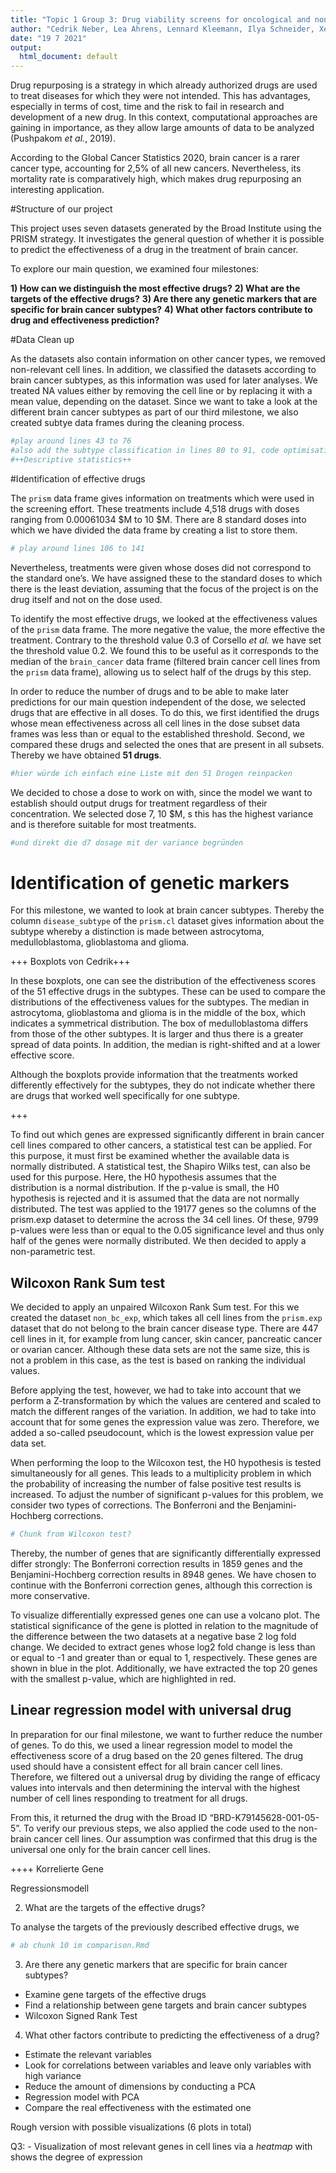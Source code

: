```yaml
---
title: "Topic 1 Group 3: Drug viability screens for oncological and non-oncological treatments"
author: "Cedrik Neber, Lea Ahrens, Lennard Kleemann, Ilya Schneider, Xenia Quaas"
date: "19 7 2021"
output:
  html_document: default
---
```


Drug repurposing is a strategy in which already authorized drugs are used to treat diseases for which they were not intended. This has advantages, especially in terms of cost, time and the risk to fail in research and development of a new drug. In this context, computational approaches are gaining in importance, as they allow large amounts of data to be analyzed (Pushpakom *et al.*, 2019).

According to the Global Cancer Statistics 2020, brain cancer is a rarer cancer type, accounting for 2,5% of all new cancers. Nevertheless, its mortality rate is comparatively high, which makes drug repurposing an interesting application.


#Structure of our project

This project uses seven datasets generated by the Broad Institute using the PRISM strategy. It investigates the general question of whether it is possible to predict the effectiveness of a drug in the treatment of brain cancer. 

To explore our main question, we examined four milestones:

**1) How can we distinguish the most effective drugs?**
**2) What are the targets of the effective drugs?**
**3) Are there any genetic markers that are specific for brain cancer subtypes?**
**4) What other factors contribute to drug and effectiveness prediction?**

#Data Clean up

As the datasets also contain information on other cancer types, we removed non-relevant cell lines. In addition, we classified the datasets according to brain cancer subtypes, as this information was used for later analyses. We treated NA values either by removing the cell line or by replacing it with a mean value, depending on the dataset. Since we want to take a look at the different brain cancer subtypes as part of our third milestone, we also created subtye data frames during the cleaning process. 

```r
#play around lines 43 to 76 
#also add the subtype classification in lines 80 to 91, code optimisation needed 
#++Descriptive statistics++

```


#Identification of effective drugs

The `prism` data frame gives information on treatments which were used in the screening effort. These treatments include 4,518 drugs with doses ranging from 0.00061034 $\mu M to 10 $\mu M. There are 8 standard doses into which we have divided the data frame by creating a list to store them. 

```r
# play around lines 106 to 141 
```

Nevertheless, treatments were given whose doses did not correspond to the standard one's. We have assigned these to the standard doses to which there is the least deviation, assuming that the focus of the project is on the drug itself and not on the dose used. 


To identify the most effective drugs, we looked at the effectiveness values of the `prism` data frame. The more negative the value, the more effective the treatment. Contrary to the threshold value 0.3 of Corsello *et al.* we have set the threshold value 0.2. We found this to be useful as it corresponds to the median of the ```brain_cancer``` data frame (filtered brain cancer cell lines from the ```prism``` data frame), allowing us to select half of the drugs by this step. 

In order to reduce the number of drugs and to be able to make later predictions for our main question independent of the dose, we selected drugs that are effective in all doses. To do this, we first identified the drugs whose mean effectiveness across all cell lines in the dose subset data frames was less than or equal to the established threshold. Second, we compared these drugs and selected the ones that are present in all subsets. Thereby we have obtained **51 drugs**.


```r
#hier würde ich einfach eine Liste mit den 51 Drogen reinpacken 
```


We decided to chose a dose to work on with, since the model we want to establish should output drugs for treatment regardless of their concentration. We selected dose 7, 10 $\mu M, s this has the highest variance and is therefore suitable for most treatments. 

```r
#und direkt die d7 dosage mit der variance begründen 
```

# Identification of genetic markers

For this milestone, we wanted to look at brain cancer subtypes. Thereby the column ```disease_subtype``` of the ```prism.cl``` dataset gives information about the subtype whereby a distinction is made between astrocytoma, medulloblastoma, glioblastoma and glioma. 

+++ Boxplots von Cedrik+++

In these boxplots, one can see the distribution of the effectiveness scores of the 51 effective drugs in the subtypes. These can be used to compare the distributions of the effectiveness values for the subtypes. The median in astrocytoma, glioblastoma and glioma is in the middle of the box, which indicates a symmetrical distribution. 
The box of medulloblastoma differs from those of the other subtypes. It is larger and thus there is a greater spread of data points. In addition, the median is right-shifted and at a lower effective score. 

Although the boxplots provide information that the treatments worked differently effectively for the subtypes, they do not indicate whether there are drugs that worked well specifically for one subtype.  


+++


To find out which genes are expressed significantly different in brain cancer cell lines compared to other cancers, a statistical test can be applied. For this purpose, it must first be examined whether the available data is normally distributed.
A statistical test, the Shapiro Wilks test, can also be used for this purpose. Here, the H0 hypothesis assumes that the distribution is a normal distribution. If the p-value is small, the H0 hypothesis is rejected and it is assumed that the data are not normally distributed. 
The test was applied to the 19177 genes so the columns of the prism.exp dataset to determine the across the 34 cell lines. 
Of these, 9799 p-values were less than or equal to the 0.05 significance level and thus only half of the genes were normally distributed. We then decided to apply a non-parametric test.  

## Wilcoxon Rank Sum test

We decided to apply an unpaired Wilcoxon Rank Sum test. For this we created the dataset ```non_bc_exp```, which takes all cell lines from the ```prism.exp``` dataset that do not belong to the brain cancer disease type. There are 447 cell lines in it, for example from lung cancer, skin cancer, pancreatic cancer or ovarian cancer. Although these data sets are not the same size, this is not a problem in this case, as the test is based on ranking the individual values.

Before applying the test, however, we had to take into account that we perform a Z-transformation by which the values are centered and scaled to match the different ranges of the variation. In addition, we had to take into account that for some genes the expression value was zero. Therefore, we added a so-called pseudocount, which is the lowest expression value per data set. 

When performing the loop to the Wilcoxon test, the H0 hypothesis is tested simultaneously for all genes. This leads to a multiplicity problem in which the probability of increasing the number of false positive test results is increased. To adjust the number of significant p-values for this problem, we consider two types of corrections. The Bonferroni and the Benjamini-Hochberg corrections. 

```r
# Chunk from Wilcoxon test?
```

Thereby, the number of genes that are significantly differentially expressed differ strongly: The Bonferroni correction results in 1859 genes and the Benjamini-Hochberg correction results in 8948 genes. We have chosen to continue with the Bonferroni correction genes, although this correction is more conservative. 

To visualize differentially expressed genes one can use a volcano plot. The statistical significance of the gene is plotted in relation to the magnitude of the difference between the two datasets at a negative base 2 log fold change. We decided to extract genes whose log2 fold change is less than or equal to -1 and greater than or equal to 1, respectively. These genes are shown in blue in the plot. Additionally, we have extracted the top 20 genes with the smallest p-value, which are highlighted in red.

## Linear regression model with universal drug

In preparation for our final milestone, we want to further reduce the number of genes. To do this, we used a linear regression model to model the effectiveness score of a drug based on the 20 genes filtered. The drug used should have a consistent effect for all brain cancer cell lines. Therefore, we filtered out a universal drug by dividing the range of efficacy values into intervals and then determining the interval with the highest number of cell lines responding to treatment for all drugs. 

From this, it returned the drug with the Broad ID "BRD-K79145628-001-05-5". To verify our previous steps, we also applied the code used to the non-brain cancer cell lines. Our assumption was confirmed that this drug is the universal one only for the brain cancer cell lines. 

++++
Korrelierte Gene

Regressionsmodell







2) What are the targets of the effective drugs?

To analyse the targets of the previously described effective drugs, we 

```r
# ab chunk 10 im comparison.Rmd 
```


3) Are there any genetic markers that are specific for brain cancer subtypes?
- Examine gene targets of the effective drugs
- Find a relationship between gene targets and brain cancer subtypes
- Wilcoxon Signed Rank Test


4) What other factors contribute to predicting the effectiveness of a drug? 
- Estimate the relevant variables
- Look for correlations between variables and leave only variables with high variance
- Reduce the amount of dimensions by conducting a PCA
- Regression model with PCA
- Compare the real effectiveness with the estimated one 




Rough version with possible visualizations (6 plots in total)


Q3:
- Visualization of most relevant genes in cell lines via a *heatmap* with shows the degree of expression